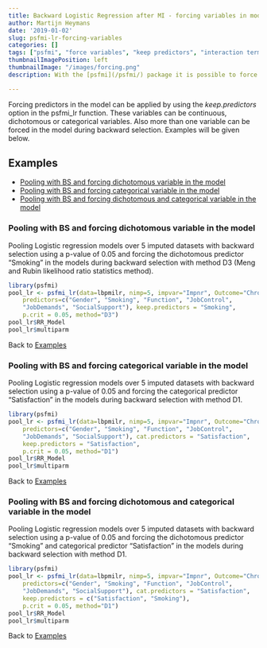 ```yaml
---
title: Backward Logistic Regression after MI - forcing variables in model
author: Martijn Heymans
date: '2019-01-02'
slug: psfmi-lr-forcing-variables
categories: []
tags: ["psfmi", "force variables", "keep predictors", "interaction terms"]
thumbnailImagePosition: left
thumbnailImage: "/images/forcing.png"
description: With the [psfmi](/psfmi/) package it is possible to force variables in the model during backward selection. Be aware that backward selection may result in overfitted and optimistic prediction models, see [TRIPOD](http://annals.org/aim/fullarticle/2088542/transparent-reporting-multivariable-prediction-model-individual-prognosis-diagnosis-tripod-explanation). Backward selection should therefore be followed by internal validation of the model.

---
```


Forcing predictors in the model can be applied by using the *keep.predictors* option in
the psfmi_lr function. These variables can be continuous, dichotomous or 
categorical variables. Also more than one variable can be forced in the model
during backward selection. Examples will be given below.

## Examples 

+ [Pooling with BS and forcing dichotomous variable in the model] 
+ [Pooling with BS and forcing categorical variable in the model]
+ [Pooling with BS and forcing dichotomous and categorical variable in the model]

### Pooling with BS and forcing dichotomous variable in the model

Pooling Logistic regression models over 5 imputed datasets with backward selection
using a p-value of 0.05 and forcing the dichotomous predictor "Smoking" in the models 
during backward selection with method D3 (Meng and Rubin likelihood ratio statistics method).

```r

library(psfmi)
pool_lr <- psfmi_lr(data=lbpmilr, nimp=5, impvar="Impnr", Outcome="Chronic",
    predictors=c("Gender", "Smoking", "Function", "JobControl",
    "JobDemands", "SocialSupport"), keep.predictors = "Smoking",
    p.crit = 0.05, method="D3")
pool_lr$RR_Model
pool_lr$multiparm

```

Back to [Examples]

### Pooling with BS and forcing categorical variable in the model

Pooling Logistic regression models over 5 imputed datasets with backward selection
using a p-value of 0.05 and forcing the categorical predictor "Satisfaction" in the models 
during backward selection with method D1.

```r

library(psfmi)
pool_lr <- psfmi_lr(data=lbpmilr, nimp=5, impvar="Impnr", Outcome="Chronic",
    predictors=c("Gender", "Smoking", "Function", "JobControl",
    "JobDemands", "SocialSupport"), cat.predictors = "Satisfaction", 
    keep.predictors = "Satisfaction",
    p.crit = 0.05, method="D1")
pool_lr$RR_Model
pool_lr$multiparm

```

Back to [Examples]

### Pooling with BS and forcing dichotomous and categorical variable in the model

Pooling Logistic regression models over 5 imputed datasets with backward selection
using a p-value of 0.05 and forcing the dichotomous predictor "Smoking" and categorical 
predictor "Satisfaction" in the models during backward selection with method D1.

```r

library(psfmi)
pool_lr <- psfmi_lr(data=lbpmilr, nimp=5, impvar="Impnr", Outcome="Chronic",
    predictors=c("Gender", "Smoking", "Function", "JobControl",
    "JobDemands", "SocialSupport"), cat.predictors = "Satisfaction", 
    keep.predictors = c("Satisfaction", "Smoking"),
    p.crit = 0.05, method="D1")
pool_lr$RR_Model
pool_lr$multiparm

```

Back to [Examples]
